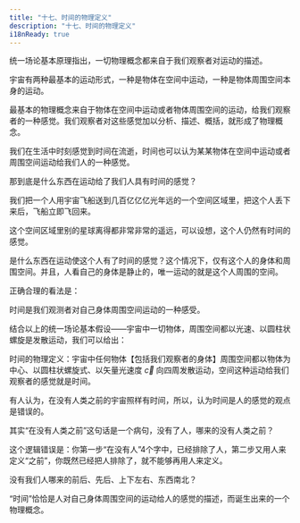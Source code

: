 ```yaml
---
title: "十七、时间的物理定义"
description: "十七、时间的物理定义"
i18nReady: true
---
```



统一场论基本原理指出，一切物理概念都来自于我们观察者对运动的描述。

宇宙有两种最基本的运动形式，一种是物体在空间中运动，一种是物体周围空间本身的运动。

最基本的物理概念来自于物体在空间中运动或者物体周围空间的运动，给我们观察者的一种感觉。我们观察者对这些感觉加以分析、描述、概括，就形成了物理概念。

我们在生活中时刻感觉到时间在流逝，时间也可以认为某某物体在空间中运动或者周围空间运动给我们人的一种感觉。

那到底是什么东西在运动给了我们人具有时间的感觉？

我们把一个人用宇宙飞船送到几百亿亿亿光年远的一个空间区域里，把这个人丢下来后，飞船立即飞回来。

这个空间区域里别的星球离得都非常非常的遥远，可以设想，这个人仍然有时间的感觉。

是什么东西在运动使这个人有了时间的感觉？这个情况下，仅有这个人的身体和周围空间。并且，人看自己的身体是静止的，唯一运动的就是这个人周围的空间。

正确合理的看法是：

时间是我们观测者对自己身体周围空间运动的一种感受。

结合以上的统一场论基本假设——宇宙中一切物体，周围空间都以光速、以圆柱状螺旋是发散运动，我们可以给出：

时间的物理定义：宇宙中任何物体【包括我们观察者的身体】周围空间都以物体为中心、以圆柱状螺旋式、以矢量光速度 $\vec{c}$ 向四周发散运动，空间这种运动给我们观察者的感觉就是时间。

有人认为，在没有人类之前的宇宙照样有时间，所以，认为时间是人的感觉的观点是错误的。

其实“在没有人类之前”这句话是一个病句，没有了人，哪来的没有人类之前？

这个逻辑错误是：你第一步“在没有人”4个字中，已经排除了人，第二步又用人来定义“之前”，你既然已经把人排除了，就不能够再用人来定义。

没有我们人哪来的前后、先后、上下左右、东西南北？

“时间”恰恰是人对自己身体周围空间的运动给人的感觉的描述，而诞生出来的一个物理概念。
